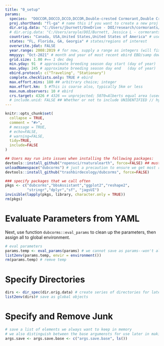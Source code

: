 ```yaml
---
title: "0_setup"
params:
  species:  "DOCCOR,DOCCO,DCCO,DCCOR,Double-crested Cormorant,Double Crested Cormorant"
  proj.shorthand: "fl-ga" # name this if you want to create a new proj directory. if you want the current wd use ""
  dir.orig.data: "C:/Users/jburnett/OneDrive - DOI/research/cormorants/dubcorm-data-backup/"
  # dir.orig.data: "C:/Users/aroyle/DOI/Burnett, Jessica L - cormorants/dubcorm-data-backup/"
  countries: "Canada, USA,United States,United States of America" # used to create base maps
  states: "FL, Florida, GA, Georgia" # states/regions of interest
  overwrite.jdat: FALSE
  year.range: 2008:2019 # for now, supply a range as integers (will fix later in `clean_params()`)
  mmyyyy: "Oct-2021" # month and year of most recent ebird EBD/samp download in file.
  grid.size: 1.00 #== 1 dec deg
  min.yday: 91  # approximate breeding season day start (day of year)
  max.yday: 245 # approximate breeding season day end   (day of year)
  ebird.protocol: c("Traveling", "Stationary")
  complete.checklists.only: TRUE # ebird
  max.effort.mins: 180 ## arbitrary choice; integer
  max.effort.km:  5 #This is coarse also, typically 5km or less
  max.num.observers: 10 # ebird
  crs.target: 4326 # 4326 == unprojected; 5070=Alberts equal area (used by USGS)
  # include.unid: FALSE ## Whether or not to include UNIDENTIFIED // hybrid species
---
```


```r
knitr::opts_chunk$set(
  collapse = TRUE,
  comment = "#>", 
  # message = TRUE, 
  # echo=FALSE, 
  # warning=FALSE, 
  tidy=TRUE, 
  include=FALSE
)
```

```r
## Users may run into issues when installing the following packages:
devtools::install_github("ropensci/rnaturalearth", force=FALSE) ## must install from GH -- source has unresolved issues for 2+years (see issue https://github.com/ropensci/rnaturalearthhires/issues/1)
unloadNamespace("dubcorms") # just a precaution to ensure we get most recent dev version of pkg
devtools::install_github("trashbirdecology/dubcorms", force=FALSE)

### specify packages that we call often 
pkgs <- c("dubcorms","bbsAssistant","ggplot2","reshape2",
          "stringr","dplyr","sf", "jagsUI")
invisible(lapply(pkgs, library, character.only = TRUE))
rm(pkgs)
```

# Evaluate Parameters from YAML
Next, use function `dubcorms::eval_params` to clean up the parameters, then assign all  to global environment.  
```r
# eval parameters
params.temp <- eval_params(params) # we cannot save as params--won't allow us to overwrite
list2env(params.temp, envir = environment())
rm(params.temp) # remve temp 
```


# Specify Directories
```r
dirs <- dir_spec(dir.orig.data) # create series of directories for later use.
list2env(dirs)# save as global objects
```

# Specify and Remove Junk
```r
# save a list of elements we always want to keep in memory
# we also distinguish between the base argumensts for use later in making metadata tables describing our jags objects. 
args.save <- args.save.base <- c("args.save.base", ls())
```
